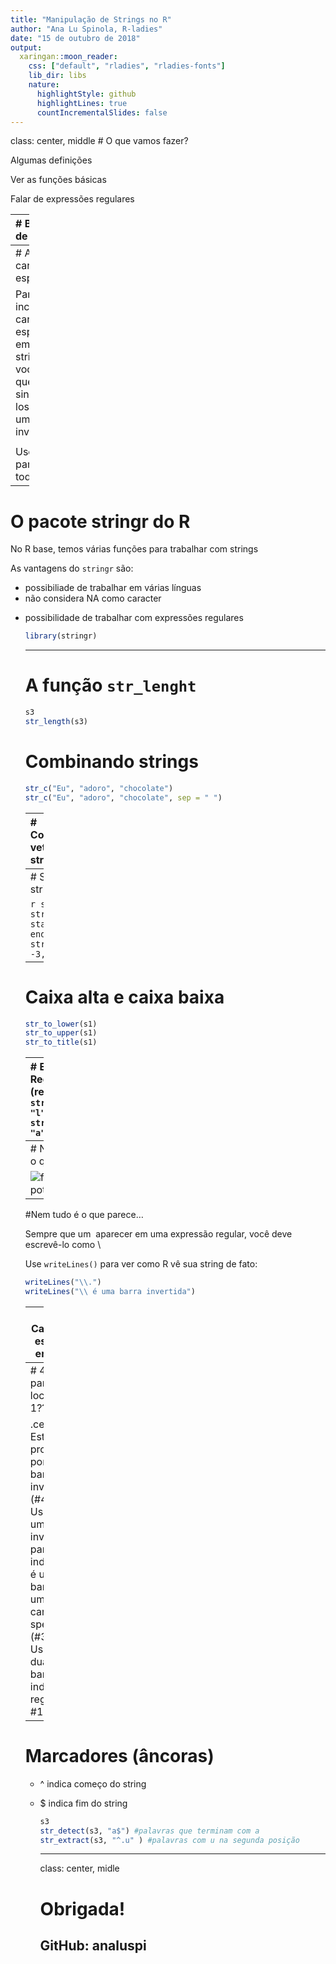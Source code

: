 ---
title: "Manipulação de Strings no R"
author: "Ana Lu Spinola, R-ladies"
date: "15 de outubro de 2018"
output:
  xaringan::moon_reader:
    css: ["default", "rladies", "rladies-fonts"]
    lib_dir: libs
    nature:
      highlightStyle: github
      highlightLines: true
      countIncrementalSlides: false
---
class: center, middle
# O que vamos fazer?

Algumas definições

Ver as funções básicas 

Falar de expressões regulares

---
# Básico de strings

Use **'** ou **"** para delimitar strings. Aspas duplas são preferiveis.

```{r}
s1 <- "Hello, World"
s1
s2 <- 'Eu não gosto de aspas simples, mas vou usar para mostrar que dá no mesmo'
s2
s3 <- c("mulher", "linda", "poderosa")
s3
```
---
# Alguns caracteres especiais

Para incluir caracteres especiais em uma string, você tem que que sinaliza-los com uma barra invertida:

<table>
        <tbody>
        <tr>
            <th>Símbolo</th>
            <th>Significado</th>
        </tr>
        <tr>
            <td>\n</td>
            <td>parágrafo</td>
        </tr>
        <tr>
            <td>\t</td>
            <td>tab</td>
        </tr>
        <tr>
        <td>\"</td>
        <td>aspas</td>
        </tr>
        <tr>
            <td>\'</td>
            <td>apóstrofe</td>
        </tr>
    </tbody>
    </table>

Use `?"'"` para listar todos
---
# O pacote stringr do R

No R base, temos várias funções para trabalhar com strings

As vantagens do `stringr` são:

<ul>
<li>possibiliade de trabalhar em várias línguas
<li>não considera NA como caracter
<li>possibilidade de trabalhar com expressões regulares


```{r}
library(stringr)
```
---

# A função `str_lenght`

```{r}
s3
str_length(s3)
```

# Combinando strings

```{r}
str_c("Eu", "adoro", "chocolate")
str_c("Eu", "adoro", "chocolate", sep = " ")
```
---
# Combinando vetores e strings

```{r}
s3
str_c(s3, collapse = ",")
str_c(1:3, s3)
str_c(str_c(1:3, ". "), s3)
```
---
# Separando strings

```{r}
s3
str_sub(s3, start = 1, end = 2)
str_sub(s3, -3, -2)
```
---
# Caixa alta e caixa baixa

```{r}
str_to_lower(s1)
str_to_upper(s1)
str_to_title(s1)
```
---
# Expressões Regulares (regex)
```{r}
s3
str_detect(s3, "l")
str_detect(s3, "a")
```
---
# Nem tudo é o que parece...

 <img src="img/nutella-no-pote-de-feijão.jpg" alt="feijão no pote de nutella">
---
#Nem tudo é o que parece...

Sempre que um \ aparecer em uma expressão regular, você deve escrevê-lo como \\\

Use `writeLines()` para ver como R vê sua string de fato:
```{r}
writeLines("\\.")
writeLines("\\ é uma barra invertida")
```
---
# Caracteres especiais em regex

```{r} 
spec1 <- "AnaLu." 

str_detect(spec1, "Lu.") #ponto como regex

str_detect(spec1, "Lu\\.") #ponto como ponto

spec2 <- "R-ladies\\AnaLu" #queremos uma barra só

str_detect(spec2, "s\\\\A") #queremos achar uma barra entre s e A
```
---
# 4 barras para localizar 1??

.center[
  - Estamos progurando por uma barra invertida (#4)
  - Usamos uma barra invertida para indicar que é uma barra e não um caracter special (#3)
  - Usamos duas barras para indicar a regex (#2 e #1)
]
---

# Marcadores (âncoras)

<ul>
<li> ^ indica começo do string
<li> $ indica fim do string


```{r}
s3
str_detect(s3, "a$") #palavras que terminam com a
str_extract(s3, "^.u" ) #palavras com u na segunda posição
```
---
class: center, midle

# Obrigada!

## GitHub: analuspi



